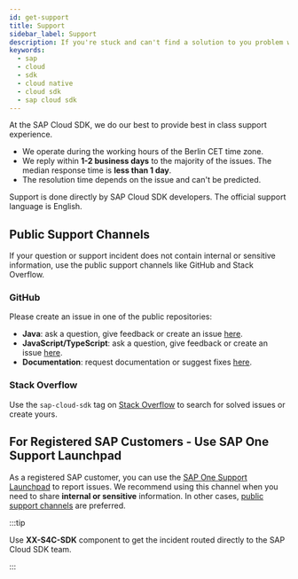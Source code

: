 ```yaml
---
id: get-support
title: Support
sidebar_label: Support
description: If you're stuck and can't find a solution to you problem with SAP Cloud SDK, we're here to help you.
keywords:
  - sap
  - cloud
  - sdk
  - cloud native
  - cloud sdk
  - sap cloud sdk
---
```


At the SAP Cloud SDK, we do our best to provide best in class support experience.

- We operate during the working hours of the Berlin CET time zone.
- We reply within **1-2 business days** to the majority of the issues.
  The median response time is **less than 1 day**.
- The resolution time depends on the issue and can't be predicted.

Support is done directly by SAP Cloud SDK developers.
The official support language is English.

## Public Support Channels

If your question or support incident does not contain internal or sensitive information, use the public support channels like GitHub and Stack Overflow.

### GitHub

Please create an issue in one of the public repositories:

- **Java**: ask a question, give feedback or create an issue [here](https://github.com/SAP/cloud-sdk/issues/new/choose).
- **JavaScript/TypeScript**: ask a question, give feedback or create an issue [here](https://github.com/SAP/cloud-sdk-js/issues/new/choose).
- **Documentation**: request documentation or suggest fixes [here](https://github.com/SAP/cloud-sdk/issues/new/choose).

### Stack Overflow

Use the `sap-cloud-sdk` tag on [Stack Overflow](https://stackoverflow.com/questions/tagged/sap-cloud-sdk) to search for solved issues or create yours.

## For Registered SAP Customers - Use SAP One Support Launchpad

As a registered SAP customer, you can use the [SAP One Support Launchpad](https://launchpad.support.sap.com/) to report issues.
We recommend using this channel when you need to share **internal or sensitive** information.
In other cases, [public support channels](#public-support-channels) are preferred.

:::tip

Use **XX-S4C-SDK** component to get the incident routed directly to the SAP Cloud SDK team.

:::
